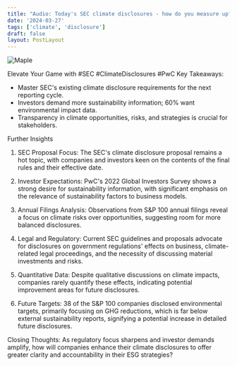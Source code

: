 ```yaml
---
title: "Audio: Today's SEC climate disclosures - how do you measure up?"
date: '2024-03-27'
tags: ['climate', 'disclosure']
draft: false
layout: PostLayout
---
```


<div className="flex justify-center">
<div className="my-1 w-full px-2 xl:my-1 xl:w-1/2 xl:px-2">
    <img src="https://willpolesa.pythonanywhere.com/static/podcast_thumbnails/recOXCs7RnG3BlqcSpodcast_thumbnail.jpg" alt="Maple" className="mx-auto h-58 w-auto" />
</div>
</div>

Elevate Your Game with #SEC #ClimateDisclosures #PwC
Key Takeaways:
- Master SEC's existing climate disclosure requirements for the next reporting cycle.
- Investors demand more sustainability information; 60% want environmental impact data.
- Transparency in climate opportunities, risks, and strategies is crucial for stakeholders.

Further Insights
1. SEC Proposal Focus:
The SEC's climate disclosure proposal remains a hot topic, with companies and investors keen on the contents of the final rules and their effective date.

2. Investor Expectations:
PwC's 2022 Global Investors Survey shows a strong desire for sustainability information, with significant emphasis on the relevance of sustainability factors to business models.

3. Annual Filings Analysis:
Observations from S&P 100 annual filings reveal a focus on climate risks over opportunities, suggesting room for more balanced disclosures.

4. Legal and Regulatory:
Current SEC guidelines and proposals advocate for disclosures on government regulations' effects on business, climate-related legal proceedings, and the necessity of discussing material investments and risks.

5. Quantitative Data:
Despite qualitative discussions on climate impacts, companies rarely quantify these effects, indicating potential improvement areas for future disclosures.

6. Future Targets:
38 of the S&P 100 companies disclosed environmental targets, primarily focusing on GHG reductions, which is far below external sustainability reports, signifying a potential increase in detailed future disclosures.

Closing Thoughts:
As regulatory focus sharpens and investor demands amplify, how will companies enhance their climate disclosures to offer greater clarity and accountability in their ESG strategies?
